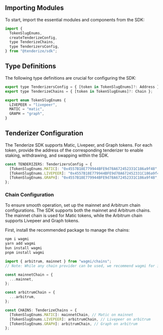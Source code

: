 ## Importing Modules

To start, import the essential modules and components from the SDK:

```js filename="import" copy
import {
  TokenSlugEnums,
  createTenderizeConfig,
  type TenderizeChains,
  type TenderizersConfig,
} from "@tenderize/sdk";
```

## Type Definitions

The following type definitions are crucial for configuring the SDK:

```js filename="Types" copy
export type TenderizersConfig = { [token in TokenSlugEnums]?: Address };
export type TenderizeChains = { [token in TokenSlugEnums]?: Chain };

export enum TokenSlugEnums {
  LIVEPEER = "livepeer",
  MATIC = "matic",
  GRAPH = "graph",
}

```

## Tenderizer Configuration

The Tenderize SDK supports Matic, Livepeer, and Graph tokens.
For each token, provide the address of the corresponding tenderizer
to enable staking, withdrawing, and swapping within the SDK.

```js filename="TENDERIZERS" copy
const TENDERIZERS: TenderizersConfig = {
  [TokenSlugEnums.MATIC]: "0x4557B18E779944BFE9d78A672452331C186a9f48",
  [TokenSlugEnums.LIVEPEER]: "0x4557B18E779944BFE9d78A672452331C186a9f48",
  [TokenSlugEnums.GRAPH]: "0x4557B18E779944BFE9d78A672452331C186a9f48",
};
```

### Chain Configuration

To ensure smooth operation, set up the mainnet and Arbitrum chain configurations. The SDK supports both the mainnet and Arbitrum chains. The mainnet chain is used for Matic tokens, while the Arbitrum chain supports Livepeer and Graph tokens.

First, install the recommended package to manage the chains:

```bash filename="Recommended" copy
npm i wagmi
yarn add wagmi
bun install wagmi
pnpm install wagmi
```

```typescript filename="Chains"  copy
import { arbitrum, mainnet } from "wagmi/chains";
// Note: While any chain provider can be used, we recommend wagmi for its seamless integration with our SDK.

const mainnetChain = {
  ...mainnet,
};

const arbitrumChain = {
  ...arbitrum,
};

const CHAINS: TenderizeChains = {
  [TokenSlugEnums.MATIC]: mainnetChain, // Matic on mainnet
  [TokenSlugEnums.LIVEPEER]: arbitrumChain, // Livepeer on arbitrum
  [TokenSlugEnums.GRAPH]: arbitrumChain, // Graph on arbitrum
};
```
